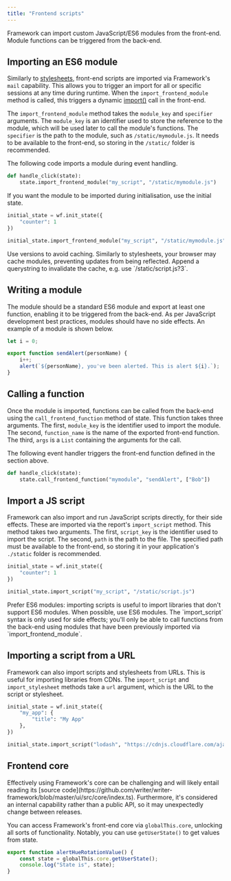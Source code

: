 ```yaml
---
title: "Frontend scripts"
---
```


Framework can import custom JavaScript/ES6 modules from the front-end. Module functions can be triggered from the back-end.

## Importing an ES6 module

Similarly to [stylesheets](/stylesheets), front-end scripts are imported via Framework's `mail` capability. This allows you to trigger an import for all or specific sessions at any time during runtime. When the `import_frontend_module` method is called, this triggers a dynamic [import()](https://developer.mozilla.org/en-US/docs/Web/JavaScript/Reference/Operators/import) call in the front-end.

The `import_frontend_module` method takes the `module_key` and `specifier` arguments. The `module_key` is an identifier used to store the reference to the module, which will be used later to call the module's functions. The `specifier` is the path to the module, such as `/static/mymodule.js`. It needs to be available to the front-end, so storing in the `/static/` folder is recommended.

The following code imports a module during event handling.

```py
def handle_click(state):
    state.import_frontend_module("my_script", "/static/mymodule.js")
```

If you want the module to be imported during initialisation, use the initial state.

```py
initial_state = wf.init_state({
    "counter": 1
})

initial_state.import_frontend_module("my_script", "/static/mymodule.js")
```

<Note> 
Use versions to avoid caching. Similarly to stylesheets, your browser may cache modules, preventing updates from being reflected. Append a querystring to invalidate the cache, e.g. use `/static/script.js?3`. 
</Note>

## Writing a module

The module should be a standard ES6 module and export at least one function, enabling it to be triggered from the back-end. As per JavaScript development best practices, modules should have no side effects. An example of a module is shown below.

```js
let i = 0;

export function sendAlert(personName) {
    i++;
    alert(`${personName}, you've been alerted. This is alert ${i}.`);
}
```

## Calling a function

Once the module is imported, functions can be called from the back-end using the `call_frontend_function` method of state. This function takes three arguments. The first, `module_key` is the identifier used to import the module. The second, `function_name` is the name of the exported front-end function. The third, `args` is a `List` containing the arguments for the call. 

The following event handler triggers the front-end function defined in the section above.

```py
def handle_click(state):
    state.call_frontend_function("mymodule", "sendAlert", ["Bob"])
```

## Import a JS script

Framework can also import and run JavaScript scripts directly, for their side effects. These are imported via the report's `import_script` method. This method takes two arguments. The first, `script_key` is the identifier used to import the script. The second, `path` is the path to the file. The specified path must be available to the front-end, so storing it in your application's `./static` folder is recommended.

```py
initial_state = wf.init_state({
    "counter": 1
})

initial_state.import_script("my_script", "/static/script.js")
```

<Warning> 
Prefer ES6 modules: importing scripts is useful to import libraries that don't support ES6 modules. When possible, use ES6 modules. The `import_script` syntax is only used for side effects; you'll only be able to call functions from the back-end using modules that have been previously imported via `import_frontend_module`.  
</Warning>

## Importing a script from a URL

Framework can also import scripts and stylesheets from URLs. This is useful for importing libraries from CDNs. The `import_script` and `import_stylesheet` methods take a `url` argument, which is the URL to the script or stylesheet.

```python
initial_state = wf.init_state({
    "my_app": {
        "title": "My App"
    },
})

initial_state.import_script("lodash", "https://cdnjs.cloudflare.com/ajax/libs/lodash.js/4.17.21/lodash.js")
```

## Frontend core

<Warning> 
Effectively using Framework's core can be challenging and will likely entail reading its [source code](https://github.com/writer/writer-framework/blob/master/ui/src/core/index.ts). Furthermore, it's considered an internal capability rather than a public API, so it may unexpectedly change between releases.
</Warning>

You can access Framework's front-end core via `globalThis.core`, unlocking all sorts of functionality. Notably, you can use `getUserState()` to get values from state.

```js
export function alertHueRotationValue() {
    const state = globalThis.core.getUserState();
    console.log("State is", state);
}
```

